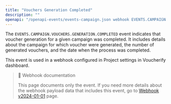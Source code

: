 ```yaml
---
title: "Vouchers Generation Completed"
description: ""
openapi: "/openapi-events/events-campaign.json webhook EVENTS.CAMPAIGN.VOUCHERS.GENERATION.COMPLETED"
---
```


The `EVENTS.CAMPAIGN.VOUCHERS.GENERATION.COMPLETED` event indicates that voucher generation for a given campaign was completed. It includes details about the campaign for which voucher were generated, the number of generated vouchers, and the date when the process was completed.

This event is used in a webhook configured in Project settings in Voucherify dashboard.

> 📘 Webhook documentation
>
> This page documents only the event. If you need more details about the webhook payload data that includes this event, go to [Webhook v2024-01-01](/api-reference/introduction-to-webhooks "Introduction to webhooks v2024-01-01") page.